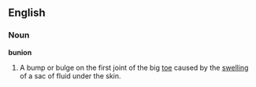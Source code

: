 ==English==

===Noun===
'''bunion'''
#A bump or bulge on the first joint of the big [[toe]] caused by the [[swelling]] of a sac of fluid under the skin.
